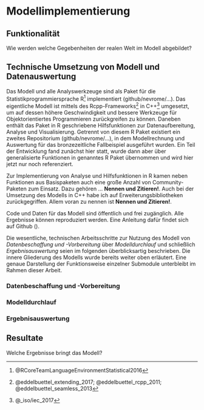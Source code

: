 # Modellimplementierung

## Funktionalität

Wie werden welche Gegebenheiten der realen Welt im Modell abgebildet?

## Technische Umsetzung von Modell und Datenauswertung

Das Modell und alle Analyswerkzeuge sind als Paket für die Statistikprogrammiersprache R^[@RCoreTeamLanguageEnvironmentStatistical2016] implementiert (github/nevrome/...). Das eigentliche Modell ist mittels des Rcpp-Frameworks^[@eddelbuettel_extending_2017; @eddelbuettel_rcpp_2011; @eddelbuettel_seamless_2013] in C++^[@_iso/iec_2017] umgesetzt, um auf dessen höhere Geschwindigkeit und bessere Werkzeuge für Objektorientiertes Programmieren zurückgreifen zu können. Daneben enthält das Paket in R geschriebene Hilfsfunktionen zur Datenaufbereitung, Analyse und Visualisierung. Getrennt von diesem R Paket existiert ein zweites Repositorium (github/nevrome/...), in dem Modellrechnung und Auswertung für das bronzezeitliche Fallbeispiel ausgeführt wurden. Ein Teil der Entwicklung fand zunächst hier statt, wurde dann aber über generalisierte Funktionen in genanntes R Paket übernommen und wird hier jetzt nur noch referenziert.   

Zur Implementierung von Analyse und Hilfsfunktionen in R kamen neben Funktionen aus Basispaketen auch eine große Anzahl von Community-Paketen zum Einsatz. Dazu gehören ... **Nennen und Zitieren!**. Auch bei der Umsetzung des Modells in C++ habe ich auf Erweiterungsbibliotheken zurückgegriffen. Allem voran zu nennen ist **Nennen und Zitieren!**.

Code und Daten für das Modell sind öffentlich und frei zugänglich. Alle Ergebnisse können reproduziert werden. Eine Anleitung dafür findet sich auf Github ().

Die wesentliche, technischen Arbeitsschritte zur Nutzung des Modell von *Datenbeschaffung und -Vorbereitung* über *Modelldurchlauf* und schließlich *Ergebnisauswertung* seien im folgenden überblicksartig beschrieben. Die innere Gliederung des Modells wurde bereits weiter oben erläutert. Eine genaue Darstellung der Funktionsweise einzelner Submodule unterbleibt im Rahmen dieser Arbeit. 

### Datenbeschaffung und -Vorbereitung

### Modelldurchlauf

### Ergebnisauswertung

## Resultate

Welche Ergebnisse bringt das Modell?
